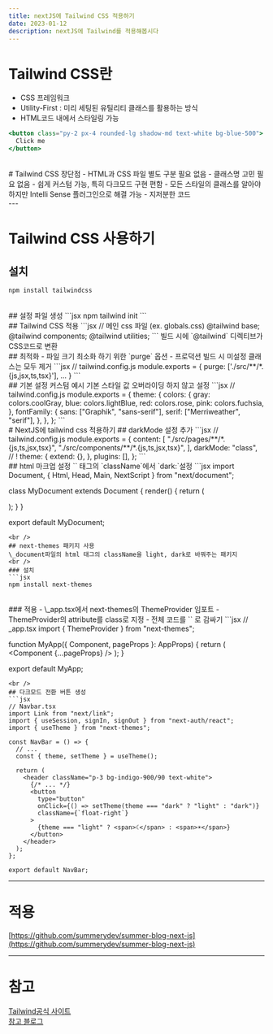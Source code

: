 ```yaml
---
title: nextJS에 Tailwind CSS 적용하기
date: 2023-01-12
description: nextJS에 Tailwind를 적용해봅시다
---
```


# Tailwind CSS란
- CSS 프레임워크
- Utility-First : 미리 세팅된 유틸리티 클래스를 활용하는 방식
- HTML코드 내에서 스타일링 가능

```jsx
<button class="py-2 px-4 rounded-lg shadow-md text-white bg-blue-500">
  Click me
</button>
```
<br />
# Tailwind CSS 장단점
- HTML과 CSS 파일 별도 구분 필요 없음
- 클래스명 고민 필요 없음
- 쉽게 커스텀 가능, 특히 다크모드 구현 편함
- 모든 스타일의 클래스를 알아야하지만 Intelli Sense 플러그인으로 해결 가능
- 지저분한 코드
<br />
---

# Tailwind CSS 사용하기
## 설치

```jsx
npm install tailwindcss
```
<br />
## 설정 파일 생성
```jsx
npm tailwind init
```
<br />
## Tailwind CSS 적용
```jsx
// 메인 css 파일 (ex. globals.css)
@tailwind base;
@tailwind components;
@tailwind utilities;
```
빌드 시에 `@tailwind` 디렉티브가 CSS코드로 변환
<br />
## 최적화
- 파일 크기 최소화 하기 위한 `purge` 옵션
- 프로덕션 빌드 시 미설정 클래스는 모두 제거
```jsx
// tailwind.config.js
module.exports = {
  purge: ['./src/**/*.{js,jsx,ts,tsx}'],
  ...
}
```
<br />
## 기본 설정 커스텀 예시
기본 스타일 값 오버라이딩 하지 않고 설정
```jsx
// tailwind.config.js
module.exports = {
  theme: {
    colors: {
      gray: colors.coolGray,
      blue: colors.lightBlue,
      red: colors.rose,
      pink: colors.fuchsia,
    },
    fontFamily: {
      sans: ["Graphik", "sans-serif"],
      serif: ["Merriweather", "serif"],
    },
  },
};
```
<br />
# NextJS에 tailwind css 적용하기
## darkMode 설정 추가
```jsx
// tailwind.config.js
module.exports = {
  content: [
    "./src/pages/**/*.{js,ts,jsx,tsx}",
    "./src/components/**/*.{js,ts,jsx,tsx}",
  ],
  darkMode: "class", // !
  theme: {
    extend: {},
  },
  plugins: [],
};
```
<br />
## html 마크업 설정
`<body>` 태그의 `className`에서 `dark:`설정
```jsx
import Document, { Html, Head, Main, NextScript } from "next/document";

class MyDocument extends Document {
  render() {
    return (
      <Html>
        <Head>
          <title>blog dev</title>
        </Head>
        <body className="bg-neutral-100 dark:bg-neutral-800 text-indigo-900  dark:text-white">
          <Main />
          <NextScript />
        </body>
      </Html>
    );
  }
}

export default MyDocument;
```
<br />
## next-themes 패키지 사용
\_document파일의 html 태그의 className을 light, dark로 바꿔주는 패키지
<br />
### 설치
```jsx
npm install next-themes
```
<br />
### 적용
- \_app.tsx에서 next-themes의 ThemeProvider 임포트
- ThemeProvider의 attribute를 class로 지정
- 전체 코드를 `<ThemeProvider>` 로 감싸기
```jsx
// _app.tsx
import { ThemeProvider } from "next-themes";

function MyApp({ Component, pageProps }: AppProps) {
  return (
    <SessionProvider>
      <ThemeProvider attribute="class">
        <NavBar />
        <Component {...pageProps} />
      </ThemeProvider>
    </SessionProvider>
  );
}

export default MyApp;
```
<br />
## 다크모드 전환 버튼 생성
```jsx
// Navbar.tsx
import Link from "next/link";
import { useSession, signIn, signOut } from "next-auth/react";
import { useTheme } from "next-themes";

const NavBar = () => {
  // ...
  const { theme, setTheme } = useTheme();

  return (
    <header className="p-3 bg-indigo-900/90 text-white">
      {/* ... */}
      <button
        type="button"
        onClick={() => setTheme(theme === "dark" ? "light" : "dark")}
        className={`float-right`}
      >
        {theme === "light" ? <span>☾</span> : <span>☀️</span>}
      </button>
    </header>
  );
};

export default NavBar;
```
---
# 적용
[https://github.com/summerydev/summer-blog-next-js](https://github.com/summerydev/summer-blog-next-js)

---

# 참고
[Tailwind공식 사이트](https://tailwindcss.com/)  
[참고 블로그](https://wonny.space/writing/dev/hello-tailwind-css)
